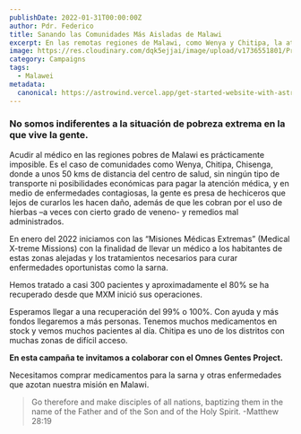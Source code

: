 ```yaml
---
publishDate: 2022-01-31T00:00:00Z
author: Pdr. Federico
title: Sanando las Comunidades Más Aisladas de Malawi
excerpt: En las remotas regiones de Malawi, como Wenya y Chitipa, la atención médica es un lujo inaccesible. Sin transporte ni recursos, los habitantes sufren de enfermedades contagiosas y caen en manos de hechiceros que empeoran su situación. En enero de 2022, comenzamos las "Misiones Médicas Extremas" para llevar atención médica directa a estas comunidades. Con casi 300 pacientes atendidos y un 80% de recuperación, nuestra misión sigue creciendo, ¡y esperamos llegar a más personas con el apoyo adecuado!
image: https://res.cloudinary.com/dqk5ejjai/image/upload/v1736551801/Proyecto-extremeMM_sylhfo.jpg
category: Campaigns
tags:
  - Malawei
metadata:
  canonical: https://astrowind.vercel.app/get-started-website-with-astro-tailwind-css
---
```



### No somos indiferentes a la situación de pobreza extrema en la que vive la gente.

Acudir al médico en las regiones pobres de Malawi es prácticamente imposible. Es el caso de comunidades como Wenya, Chitipa, Chisenga, donde a unos 50 kms de distancia del centro de salud, sin ningún tipo de transporte ni posibilidades económicas para pagar la atención médica, y en medio de enfermedades contagiosas, la gente es presa de hechiceros que lejos de curarlos les hacen daño, además de que les cobran por el uso de hierbas –a veces con cierto grado de veneno- y remedios mal administrados.

En enero del 2022 iniciamos con las “Misiones Médicas Extremas” (Medical X-treme Missions) con la finalidad de llevar un médico a los habitantes de estas zonas alejadas y los tratamientos necesarios para curar enfermedades oportunistas como la sarna.

Hemos tratado a casi 300 pacientes y aproximadamente el 80% se ha recuperado desde que MXM inició sus operaciones.

Esperamos llegar a una recuperación del 99% o 100%. Con ayuda y más fondos llegaremos a más personas. Tenemos muchos medicamentos en stock y vemos muchos pacientes al día. Chitipa es uno de los distritos con muchas zonas de difícil acceso.

**En esta campaña te invitamos a colaborar con el Omnes Gentes Project.**

Necesitamos comprar medicamentos para la sarna y otras enfermedades que azotan nuestra misión en Malawi.

> Go therefore and make disciples of all nations, baptizing them in the name of the Father and of the Son and of the Holy Spirit.    -Matthew 28:19
<br/>
<YouTube id="c0YGuYn1X7Y" />
<br/>
